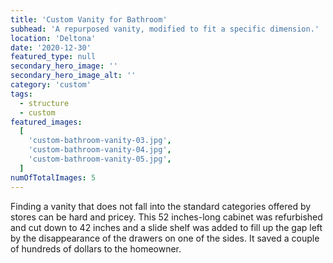 ```yaml
---
title: 'Custom Vanity for Bathroom'
subhead: 'A repurposed vanity, modified to fit a specific dimension.'
location: 'Deltona'
date: '2020-12-30'
featured_type: null
secondary_hero_image: ''
secondary_hero_image_alt: ''
category: 'custom'
tags:
  - structure
  - custom
featured_images:
  [
    'custom-bathroom-vanity-03.jpg',
    'custom-bathroom-vanity-04.jpg',
    'custom-bathroom-vanity-05.jpg',
  ]
numOfTotalImages: 5
---
```


Finding a vanity that does not fall into the standard categories offered by
stores can be hard and pricey. This 52 inches-long cabinet was refurbished and
cut down to 42 inches and a slide shelf was added to fill up the gap left by the
disappearance of the drawers on one of the sides. It saved a couple of hundreds
of dollars to the homeowner.

